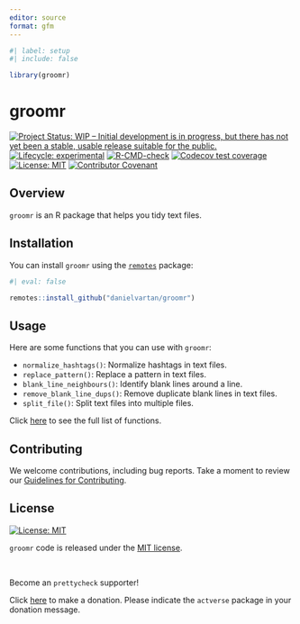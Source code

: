 ```yaml
---
editor: source
format: gfm
---
```


```r
#| label: setup
#| include: false

library(groomr)
```

# groomr

<!-- badges: start -->
[![Project Status: WIP – Initial development is in progress, but there has not yet been a stable, usable release suitable for the public.](https://www.repostatus.org/badges/latest/wip.svg)](https://www.repostatus.org/#wip)
[![Lifecycle: experimental](https://img.shields.io/badge/lifecycle-experimental-orange.svg)](https://lifecycle.r-lib.org/articles/stages.html#experimental)
[![R-CMD-check](https://github.com/danielvartan/groomr/workflows/R-CMD-check/badge.svg)](https://github.com/danielvartan/groomr/actions)
[![Codecov test coverage](https://codecov.io/gh/danielvartan/groomr/branch/main/graph/badge.svg)](https://app.codecov.io/gh/danielvartan/groomr?branch=main)
[![License: MIT](https://img.shields.io/badge/license-MIT-green)](https://choosealicense.com/licenses/mit/)
[![Contributor Covenant](https://img.shields.io/badge/Contributor%20Covenant-2.1-4baaaa.svg)](code_of_conduct.md)
<!-- badges: end -->

## Overview

`groomr` is an R package that helps you tidy text files.

## Installation

You can install `groomr` using the [`remotes`](https://github.com/r-lib/remotes) package:

``` r
#| eval: false

remotes::install_github("danielvartan/groomr")
```

## Usage

Here are some functions that you can use with `groomr`:

- `normalize_hashtags()`: Normalize hashtags in text files.
- `replace_pattern()`: Replace a pattern in text files.
- `blank_line_neighbours()`: Identify blank lines around a line.
- `remove_blank_line_dups()`: Remove duplicate blank lines in text files.
- `split_file()`: Split text files into multiple files.

Click [here](https://danielvartan.github.io/groomr/) to see the full list of functions.

## Contributing

We welcome contributions, including bug reports. Take a moment to review our [Guidelines for Contributing](https://danielvartan.github.io/groomr/CONTRIBUTING.html).

## License

[![License:
MIT](https://img.shields.io/badge/license-MIT-green)](https://opensource.org/license/mit/)

`groomr` code is released under the [MIT license](https://opensource.org/license/mit/).

<br>

Become an `prettycheck` supporter!

Click [here](https://github.com/sponsors/danielvartan) to make a donation. Please indicate the `actverse` package in your donation message.
